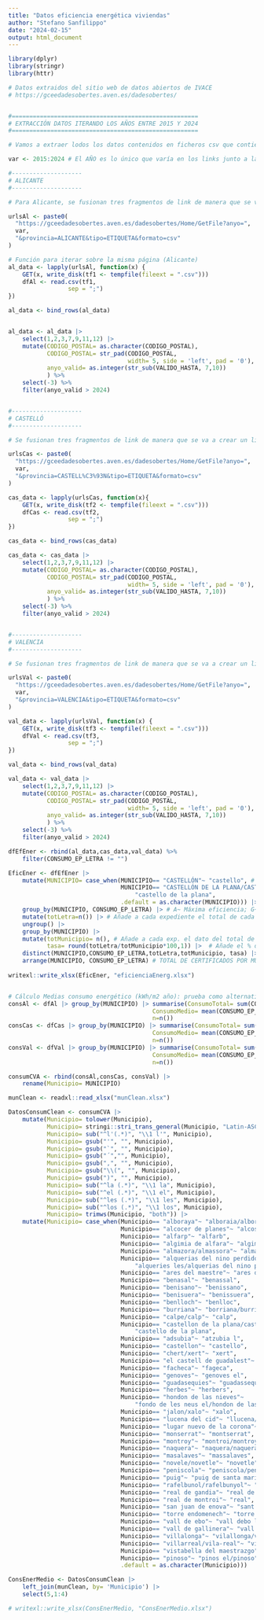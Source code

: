 ---
title: "Datos eficiencia energética viviendas"
author: "Stefano Sanfilippo"
date: "2024-02-15"
output: html_document
---


```{r}
library(dplyr)
library(stringr)
library(httr)

```


```{r}
# Datos extraidos del sitio web de datos abiertos de IVACE
# https://gceedadesobertes.aven.es/dadesobertes/


#=====================================================
# EXTRACCIÓN DATOS ITERANDO LOS AÑOS ENTRE 2015 Y 2024
#=====================================================

# Vamos a extraer lodos los datos contenidos en ficheros csv que contienen datos de certificados energéticos válidos (validez 5 o 10 años) en 2025

var <- 2015:2024 # El AÑO es lo único que varía en los links junto a la PROVINCIA. 

#--------------------
# ALICANTE
#--------------------

# Para Alicante, se fusionan tres fragmentos de link de manera que se va a crear un link diferente para cada año.

urlsAl <- paste0(
  "https://gceedadesobertes.aven.es/dadesobertes/Home/GetFile?anyo=",
  var,
  "&provincia=ALICANTE&tipo=ETIQUETA&formato=csv"
)

# Función para iterar sobre la misma página (Alicante)
al_data <- lapply(urlsAl, function(x) {
    GET(x, write_disk(tf1 <- tempfile(fileext = ".csv")))
    dfAl <- read.csv(tf1,
                 sep = ";")
})

al_data <- bind_rows(al_data)


al_data <- al_data |> 
    select(1,2,3,7,9,11,12) |> 
    mutate(CODIGO_POSTAL= as.character(CODIGO_POSTAL),
           CODIGO_POSTAL= str_pad(CODIGO_POSTAL,
                                  width= 5, side = 'left', pad = '0'),
           anyo_valid= as.integer(str_sub(VALIDO_HASTA, 7,10))
           ) %>% 
    select(-3) %>% 
    filter(anyo_valid > 2024)


#--------------------
# CASTELLÓ
#--------------------

# Se fusionan tres fragmentos de link de manera que se va a crear un link diferente para cada año.

urlsCas <- paste0(
  "https://gceedadesobertes.aven.es/dadesobertes/Home/GetFile?anyo=",
  var,
  "&provincia=CASTELL%C3%93N&tipo=ETIQUETA&formato=csv"
)

cas_data <- lapply(urlsCas, function(x){
    GET(x, write_disk(tf2 <- tempfile(fileext = ".csv")))
    dfCas <- read.csv(tf2,
                 sep = ";")
})

cas_data <- bind_rows(cas_data)

cas_data <- cas_data |> 
    select(1,2,3,7,9,11,12) |> 
    mutate(CODIGO_POSTAL= as.character(CODIGO_POSTAL),
           CODIGO_POSTAL= str_pad(CODIGO_POSTAL,
                                  width= 5, side = 'left', pad = '0'),
           anyo_valid= as.integer(str_sub(VALIDO_HASTA, 7,10))
           ) %>% 
    select(-3) %>% 
    filter(anyo_valid > 2024)


#--------------------
# VALENCIA
#--------------------

# Se fusionan tres fragmentos de link de manera que se va a crear un link diferente para cada año.

urlsVal <- paste0(
  "https://gceedadesobertes.aven.es/dadesobertes/Home/GetFile?anyo=",
  var,
  "&provincia=VALENCIA&tipo=ETIQUETA&formato=csv"
)

val_data <- lapply(urlsVal, function(x) {
    GET(x, write_disk(tf3 <- tempfile(fileext = ".csv")))
    dfVal <- read.csv(tf3,
                 sep = ";")
})

val_data <- bind_rows(val_data)

val_data <- val_data |> 
    select(1,2,3,7,9,11,12) |> 
    mutate(CODIGO_POSTAL= as.character(CODIGO_POSTAL),
           CODIGO_POSTAL= str_pad(CODIGO_POSTAL,
                                  width= 5, side = 'left', pad = '0'),
           anyo_valid= as.integer(str_sub(VALIDO_HASTA, 7,10))
           ) %>% 
    select(-3) %>% 
    filter(anyo_valid > 2024)

dfEfEner <- rbind(al_data,cas_data,val_data) %>% 
    filter(CONSUMO_EP_LETRA != "")

EficEner <- dfEfEner |> 
    mutate(MUNICIPIO= case_when(MUNICIPIO== "CASTELLÓN"~ "castello", # Coincide con el cp 46270
                                MUNICIPIO== "CASTELLÓN DE LA PLANA/CASTELLÓ DE LA PLANA"~
                                    "castello de la plana",
                                .default = as.character(MUNICIPIO))) |> 
    group_by(MUNICIPIO, CONSUMO_EP_LETRA) |> # A~ Máxima eficiencia; G~ Mínima eficiencia
    mutate(totLetra=n()) |> # Añade a cada expediente el total de cada letra por municipio
    ungroup() |> 
    group_by(MUNICIPIO) |> 
    mutate(totMunicipio= n(), # Añade a cada exp. el dato del total de expedientes por cada municipio
           tasa= round(totLetra/totMunicipio*100,1)) |>  # Añade el % de cada letra por Municipio
    distinct(MUNICIPIO,CONSUMO_EP_LETRA,totLetra,totMunicipio, tasa) |> 
    arrange(MUNICIPIO, CONSUMO_EP_LETRA) # TOTAL DE CERTIFICADOS POR MUNICIPIO Y LETRA
    
writexl::write_xlsx(EficEner, "eficienciaEnerg.xlsx")



```

```{r}

# Cálculo Medias consumo energético (kWh/m2 año): prueba como alternativa al anterior
consAl <- dfAl |> group_by(MUNICIPIO) |> summarise(ConsumoTotal= sum(CONSUMO_EP_VALOR),
                                         ConsumoMedio= mean(CONSUMO_EP_VALOR),
                                         n=n())
consCas <- dfCas |> group_by(MUNICIPIO) |> summarise(ConsumoTotal= sum(CONSUMO_EP_VALOR),
                                         ConsumoMedio= mean(CONSUMO_EP_VALOR),
                                         n=n())
consVal <- dfVal |> group_by(MUNICIPIO) |> summarise(ConsumoTotal= sum(CONSUMO_EP_VALOR),
                                         ConsumoMedio= mean(CONSUMO_EP_VALOR),
                                         n=n())

consumCVA <- rbind(consAl,consCas, consVal) |> 
    rename(Municipio= MUNICIPIO)


```

```{r}

munClean <- readxl::read_xlsx("munClean.xlsx")

DatosConsumClean <- consumCVA |> 
    mutate(Municipio= tolower(Municipio),
           Municipio= stringi::stri_trans_general(Municipio, "Latin-ASCII"),
           Municipio= sub("^l'(.*)", "\\1 l'", Municipio),
           Municipio= gsub("'", "", Municipio),
           Municipio= gsub("`", "", Municipio),
           Municipio= gsub("´","", Municipio),
           Municipio= gsub(",", "", Municipio),
           Municipio= gsub("\\(", "", Municipio),
           Municipio= gsub(")", "", Municipio),
           Municipio= sub("^la (.*)", "\\1 la", Municipio),
           Municipio= sub("^el (.*)", "\\1 el", Municipio),
           Municipio= sub("^les (.*)", "\\1 les", Municipio),
           Municipio= sub("^los (.*)", "\\1 los", Municipio),
           Municipio= trimws(Municipio, "both")) |> 
    mutate(Municipio= case_when(Municipio== "alboraya"~ "alboraia/alboraya",
                                Municipio== "alcocer de planes"~ "alcosser",
                                Municipio== "alfarp"~ "alfarb",
                                Municipio== "algimia de alfara"~ "algimia dalfara",
                                Municipio== "almazora/almassora"~ "almassora",
                                Municipio== "alquerias del nino perdido"~ 
                                    "alqueries les/alquerias del nino perdido",
                                Municipio== "ares del maestre"~ "ares del maestrat",
                                Municipio== "benasal"~ "benassal",
                                Municipio== "benisano"~ "benissano",
                                Municipio== "benisuera"~ "benissuera",
                                Municipio== "benlloch"~ "benlloc",
                                Municipio== "burriana"~ "borriana/burriana",
                                Municipio== "calpe/calp"~ "calp",
                                Municipio== "castellon de la plana/castello de la plana"~
                                    "castello de la plana",
                                Municipio== "adsubia"~ "atzubia l",
                                Municipio== "castellon"~ "castello",
                                Municipio== "chert/xert"~ "xert",
                                Municipio== "el castell de guadalest"~ "castell de guadalest el",
                                Municipio== "facheca"~ "fageca",
                                Municipio== "genoves"~ "genoves el",
                                Municipio== "guadasequies"~ "guadassequies",
                                Municipio== "herbes"~ "herbers",
                                Municipio== "hondon de las nieves"~ 
                                    "fondo de les neus el/hondon de las nieves",
                                Municipio== "jalon/xalo"~ "xalo",
                                Municipio== "lucena del cid"~ "llucena/lucena del cid",
                                Municipio== "lugar nuevo de la corona"~ "llocnou de la corona",
                                Municipio== "monserrat"~ "montserrat",
                                Municipio== "montroy"~ "montroi/montroy",
                                Municipio== "naquera"~ "naquera/naquera",
                                Municipio== "masalaves"~ "massalaves",
                                Municipio== "novele/novetle"~ "novetle",
                                Municipio== "peniscola"~ "peniscola/peniscola",
                                Municipio== "puig"~ "puig de santa maria el",
                                Municipio== "rafelbunol/rafelbunyol"~ "rafelbunyol",
                                Municipio== "real de gandia"~ "real de gandia el",
                                Municipio== "real de montroi"~ "real",
                                Municipio== "san juan de enova"~ "sant joanet",
                                Municipio== "torre endomenech"~ "torre den domenec la",
                                Municipio== "vall de ebo"~ "vall debo la",
                                Municipio== "vall de gallinera"~ "vall de gallinerala",
                                Municipio== "villalonga"~ "vilallonga/villalonga",
                                Municipio== "villarreal/vila-real"~ "vila-real",
                                Municipio== "vistabella del maestrazgo"~ "vistabella del maestrat",
                                Municipio== "pinoso"~ "pinos el/pinoso",
                                .default = as.character(Municipio)))

ConsEnerMedio <- DatosConsumClean |> 
    left_join(munClean, by= 'Municipio') |> 
    select(5,1:4)

# writexl::write_xlsx(ConsEnerMedio, "ConsEnerMedio.xlsx")

```




